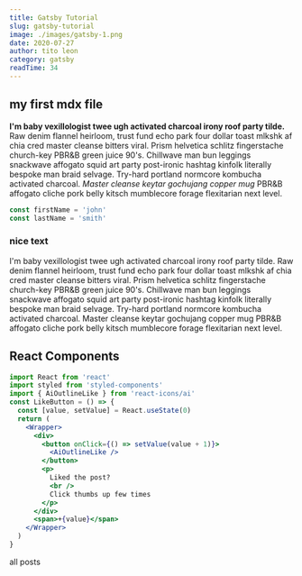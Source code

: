 ```yaml
---
title: Gatsby Tutorial
slug: gatsby-tutorial
image: ./images/gatsby-1.png
date: 2020-07-27
author: tito leon
category: gatsby
readTime: 34
---
```



## my first mdx file

**I'm baby vexillologist twee ugh activated charcoal irony roof party tilde.** Raw denim flannel heirloom, trust fund echo park four dollar toast mlkshk af chia cred master cleanse bitters viral. Prism helvetica schlitz fingerstache church-key PBR&B green juice 90's. Chillwave man bun leggings snackwave affogato squid art party post-ironic hashtag kinfolk literally bespoke man braid selvage. Try-hard portland normcore kombucha activated charcoal.
_Master cleanse keytar gochujang copper mug_ PBR&B affogato cliche pork belly kitsch mumblecore forage flexitarian next level.

<div className="code">

```js
const firstName = 'john'
const lastName = 'smith'
```

<div className="nice-text">
<h3>nice text</h3>

<FiInfo className="nice-text-icon"></FiInfo>

I'm baby vexillologist twee ugh activated charcoal irony roof party tilde. Raw denim flannel heirloom, trust fund echo park four dollar toast mlkshk af chia cred master cleanse bitters viral. Prism helvetica schlitz fingerstache church-key PBR&B green juice 90's. Chillwave man bun leggings snackwave affogato squid art party post-ironic hashtag kinfolk literally bespoke man braid selvage. Try-hard portland normcore kombucha activated charcoal. Master cleanse keytar gochujang copper mug PBR&B affogato cliche pork belly kitsch mumblecore forage flexitarian next level.

</div>

<h2>React Components</h2>
<Counter />

```jsx
import React from 'react'
import styled from 'styled-components'
import { AiOutlineLike } from 'react-icons/ai'
const LikeButton = () => {
  const [value, setValue] = React.useState(0)
  return (
    <Wrapper>
      <div>
        <button onClick={() => setValue(value + 1)}>
          <AiOutlineLike />
        </button>
        <p>
          Liked the post?
          <br />
          Click thumbs up few times
        </p>
      </div>
      <span>+{value}</span>
    </Wrapper>
  )
}
```

<LikeButton />

</div>
<Link to="/posts" className="btn center-btn">
all posts
</Link>

